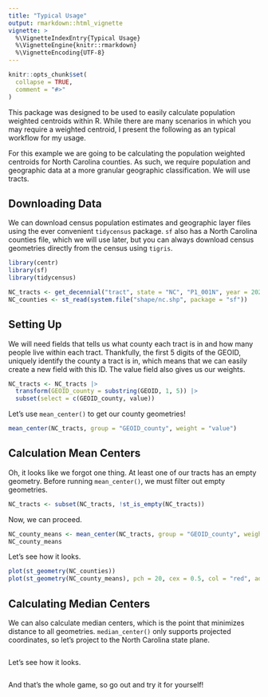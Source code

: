 ```yaml
---
title: "Typical Usage"
output: rmarkdown::html_vignette
vignette: >
  %\VignetteIndexEntry{Typical Usage}
  %\VignetteEngine{knitr::rmarkdown}
  %\VignetteEncoding{UTF-8}
---
```


```r
knitr::opts_chunk$set(
  collapse = TRUE,
  comment = "#>"
)
```

This package was designed to be used to easily calculate population weighted centroids within R. While there are many scenarios in which you may require a weighted centroid, I present the following as an typical workflow for my usage.

For this example we are going to be calculating the population weighted centroids for North Carolina counties. As such, we require population and geographic data at a more granular geographic classification. We will use tracts. 

## Downloading Data
We can download census population estimates and geographic layer files using the ever convenient `tidycensus` package. `sf` also has a North Carolina counties file, which we will use later, but you can always download census geometries directly from the census using `tigris`.
```r
library(centr)
library(sf)
library(tidycensus)

NC_tracts <- get_decennial("tract", state = "NC", "P1_001N", year = 2020, geometry = TRUE)
NC_counties <- st_read(system.file("shape/nc.shp", package = "sf")) 
```

## Setting Up
We will need fields that tells us what county each tract is in and how many people live within each tract. Thankfully, the first 5 digits of the GEOID, uniquely identify the county a tract is in, which means that we can easily create a new field with this ID. The value field also gives us our weights.
```r
NC_tracts <- NC_tracts |>
  transform(GEOID_county = substring(GEOID, 1, 5)) |>
  subset(select = c(GEOID_county, value))
```

Let's use `mean_center()` to get our county geometries!
```r
mean_center(NC_tracts, group = "GEOID_county", weight = "value")
```

## Calculation Mean Centers
Oh, it looks like we forgot one thing. At least one of our tracts has an empty geometry. Before running `mean_center()`, we must filter out empty geometries. 
```r
NC_tracts <- subset(NC_tracts, !st_is_empty(NC_tracts))
```

Now, we can proceed.
```r
NC_county_means <- mean_center(NC_tracts, group = "GEOID_county", weight = "value")
NC_county_means
```

Let's see how it looks.
```r
plot(st_geometry(NC_counties))
plot(st_geometry(NC_county_means), pch = 20, cex = 0.5, col = "red", add = TRUE)
```

## Calculating Median Centers
We can also calculate median centers, which is the point that minimizes distance to all geometries. `median_center()` only supports projected coordinates, so let's project to the North Carolina state plane.
```r

```

Let's see how it looks.
```r

```

And that's the whole game, so go out and try it for yourself!